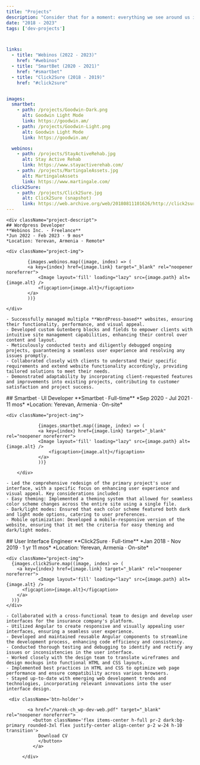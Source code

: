 ```yaml
---
title: "Projects"
description: "Consider that for a moment: everything we see around us is assumed to have had a cause and is contingent upon."
date: "2018 - 2023"
tags: ['dev-projects']



links:
  - title: "Webinos (2022 - 2023)"
    href: "#webinos"
  - title: "SmartBet (2020 - 2021)"
    href: "#smartbet"
  - title: "Click2Sure (2018 - 2019)"
    href: "#click2sure"


images:
  smartbet:
    - path: /projects/Goodwin-Dark.png
      alt: Goodwin Light Mode
      link: https://goodwin.am/
    - path: /projects/Goodwin-Light.png
      alt: Goodwin Light Mode
      link: https://goodwin.am/

  webinos:
    - path: /projects/StayActiveRehab.jpg
      alt: Stay Active Rehab
      link: https://www.stayactiverehab.com/
    - path: /projects/MartingaleAssets.jpg
      alt: MartingaleAssets
      link: https://www.martingale.com/
  click2Sure:
    - path: /projects/Click2Sure.jpg
      alt: Click2Sure (snapshot)
      link: https://web.archive.org/web/20180811101626/http://click2sure.co.za/
---
```



<div className="project-part" id="webinos">
 
    
    <div className="project-descript">
    ## Wordpress Developer
    **Webinos Inc. · Freelance**  
    *Jun 2022 - Feb 2023 · 9 mos*  
    *Location: Yerevan, Armenia · Remote*

    <div className="project-img">

            {images.webinos.map((image, index) => (
            <a key={index} href={image.link} target="_blank" rel="noopener noreferrer">
                <Image layout='fill' loading="lazy" src={image.path} alt={image.alt} />
                <figcaption>{image.alt}</figcaption>
            </a>
            ))}

    </div>

    - Successfully managed multiple **WordPress-based** websites, ensuring their functionality, performance, and visual appeal.
    - Developed custom Gutenberg blocks and fields to empower clients with intuitive site management capabilities, enhancing their control over content and layout.
    - Meticulously conducted tests and diligently debugged ongoing projects, guaranteeing a seamless user experience and resolving any issues promptly.
    - Collaborated closely with clients to understand their specific requirements and extend website functionality accordingly, providing tailored solutions to meet their needs.
    - Demonstrated adaptability by incorporating client-requested features and improvements into existing projects, contributing to customer satisfaction and project success.

  </div>
 
</div>


  <div className="project-part" id="smartbet">
    <div className="project-descript">
        ## Smartbet · UI Developer
        **Smartbet · Full-time**  
        *Sep 2020 - Jul 2021 · 11 mos*  
        *Location: Yerevan, Armenia · On-site*

    <div className="project-img">

                {images.smartbet.map((image, index) => (
                <a key={index} href={image.link} target="_blank" rel="noopener noreferrer">
                <Image layout='fill' loading="lazy" src={image.path} alt={image.alt} />
                    <figcaption>{image.alt}</figcaption>
                </a>
                ))}

        </div>

    - Led the comprehensive redesign of the primary project's user interface, with a specific focus on enhancing user experience and visual appeal. Key considerations included:
    - Easy theming: Implemented a theming system that allowed for seamless color scheme changes across the entire site using a single file.
    - Dark/light modes: Ensured that each color scheme featured both dark and light mode options, catering to user preferences.
    - Mobile optimization: Developed a mobile-responsive version of the website, ensuring that it met the criteria for easy theming and dark/light modes.
  </div>
</div>


<div className="project-part" id="click2sure">
  <div className="project-descript">
    ## User Interface Engineer
    **Click2Sure · Full-time**  
    *Jan 2018 - Nov 2019 · 1 yr 11 mos*  
    *Location: Yerevan, Armenia · On-site*

    <div className="project-img">
      {images.click2Sure.map((image, index) => (
        <a key={index} href={image.link} target="_blank" rel="noopener noreferrer">
                <Image layout='fill' loading="lazy" src={image.path} alt={image.alt} />
          <figcaption>{image.alt}</figcaption>
        </a>
      ))}
    </div>

    - Collaborated with a cross-functional team to design and develop user interfaces for the insurance company's platform.
    - Utilized Angular to create responsive and visually appealing user interfaces, ensuring a seamless user experience.
    - Developed and maintained reusable Angular components to streamline the development process, enhancing code efficiency and consistency.
    - Conducted thorough testing and debugging to identify and rectify any issues or inconsistencies in the user interface.
    - Worked closely with the design team to translate wireframes and design mockups into functional HTML and CSS layouts.
    - Implemented best practices in HTML and CSS to optimize web page performance and ensure compatibility across various browsers.
    - Stayed up-to-date with emerging web development trends and technologies, incorporating relevant innovations into the user interface design.
  </div>
</div>


     <div className='btn-holder'>

            <a href="/narek-ch_wp-dev-web.pdf" target="_blank" rel="noopener noreferrer">
              <button className='flex items-center h-full pr-2 dark:bg-primary rounded-3xl flex justify-center align-center p-2 w-24 h-10 transition'>
                Download CV
                </button>
              </a>

          </div>